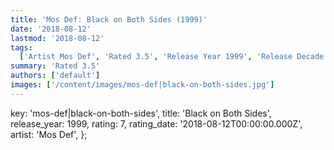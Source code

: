 ```yaml
---
title: 'Mos Def: Black on Both Sides (1999)'
date: '2018-08-12'
lastmod: '2018-08-12'
tags:
  ['Artist Mos Def', 'Rated 3.5', 'Release Year 1999', 'Release Decade 1990']
summary: 'Rated 3.5'
authors: ['default']
images: ['/content/images/mos-def|black-on-both-sides.jpg']
---
```


  key: 'mos-def|black-on-both-sides',
  title: 'Black on Both Sides',
  release_year: 1999,
  rating: 7,
  rating_date: '2018-08-12T00:00:00.000Z',
  artist: 'Mos Def',
};

<MusicRating data={data} />
